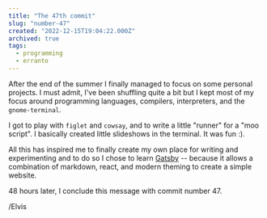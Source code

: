 ```yaml
---
title: "The 47th commit"
slug: "number-47"
created: "2022-12-15T19:04:22.000Z"
archived: true
tags:
  - programming
  - erranto
---
```


After the end of the summer I finally managed to focus on some personal projects. I must admit, I've been
shuffling quite a bit but I kept most of my focus around programming languages, compilers, interpreters,
and the `gnome-terminal`.

I got to play with `figlet` and `cowsay`, and to write a little "runner" for a "moo script".
I basically created little slideshows in the terminal. It was fun :).

All this has inspired me to finally create my own place for writing and experimenting and to do so I chose
to learn [Gatsby](https://www.gatsbyjs.com/) -- because it allows a combination of markdown, react, and modern
theming to create a simple website.

48 hours later, I conclude this message with commit number 47.

/Elvis
